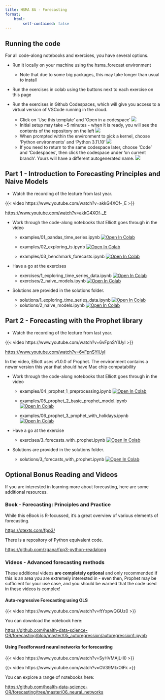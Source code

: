 ```yaml
---
title: HSMA 8A - Forecasting
format:
    html:
        self-contained: false
---
```


## Running the code

For all code-along notebooks and exercises, you have several options.

- Run it locally on your machine using the hsma_forecast environment
    - Note that due to some big packages, this may take longer than usual to install

- Run the exercises in colab using the buttons next to each exercise on this page

- Run the exercises in Github Codespaces, which will give you access to a virtual version of VSCode running in the cloud.
    - Click on 'Use this template' and 'Open in a codespace'
    ![](assets/2024-10-01-08-33-03.png)
    - Initial setup may take ~5 minutes - when it is ready, you will see the contents of the repository on the left
    ![](assets/2024-10-01-08-59-05.png)
    - When prompted within the environment to pick a kernel, choose 'Python environments' and 'Python 3.11.10'
    ![](assets/2024-10-01-08-59-52.png)
    - If you need to return to the same codespace later, choose 'Code' and 'Codespaces', then click the codespace under 'on current branch'. Yours will have a different autogenerated name.
    ![](assets/2024-10-01-08-34-24.png)

## Part 1 - Introduction to Forecasting Principles and Naive Models

- Watch the recording of the lecture from last year.

{{< video https://www.youtube.com/watch?v=akkG4XOf-_E >}}

<https://www.youtube.com/watch?v=akkG4XOf-_E>

- Work through the code-along notebooks that Elliott goes through in the video
    - examples/01_pandas_time_series.ipynb <a target="_blank" href="https://colab.research.google.com/github/hsma-programme/8b_forecasting/blob/main/examples/01_pandas_time_series.ipynb">
  <img src="https://colab.research.google.com/assets/colab-badge.svg" alt="Open In Colab"/>
</a>

    - examples/02_exploring_ts.ipynb <a target="_blank" href="https://colab.research.google.com/github/hsma-programme/8b_forecasting/blob/main/examples/02_exploring_ts.ipynb">
  <img src="https://colab.research.google.com/assets/colab-badge.svg" alt="Open In Colab"/>
</a>

    - examples/03_benchmark_forecasts.ipynb <a target="_blank" href="https://colab.research.google.com/github/hsma-programme/8b_forecasting/blob/main/examples/03_benchmark_forecasts.ipynb">
  <img src="https://colab.research.google.com/assets/colab-badge.svg" alt="Open In Colab"/>
</a>

- Have a go at the exercises
    - exercises/1_exploring_time_series_data.ipynb <a target="_blank" href="https://colab.research.google.com/github/hsma-programme/8b_forecasting/blob/main/exercises/1_exploring_time_series_data.ipynb">
  <img src="https://colab.research.google.com/assets/colab-badge.svg" alt="Open In Colab"/>
</a>
    - exercises/2_naive_models.ipynb <a target="_blank" href="https://colab.research.google.com/github/hsma-programme/8b_forecasting/blob/main/exercises/2_naive_models.ipynb">
  <img src="https://colab.research.google.com/assets/colab-badge.svg" alt="Open In Colab"/>
</a>


- Solutions are provided in the solutions folder.

    - solutions/1_exploring_time_series_data.ipynb <a target="_blank" href="https://colab.research.google.com/github/hsma-programme/8b_forecasting/blob/main/solutions/1_exploring_time_series_data_SOLUTIONS.ipynb">
  <img src="https://colab.research.google.com/assets/colab-badge.svg" alt="Open In Colab"/>
</a>
    - solutions/2_naive_models.ipynb <a target="_blank" href="https://colab.research.google.com/github/hsma-programme/8b_forecasting/blob/main/solutions/2_naive_models_SOLUTIONS.ipynb">
  <img src="https://colab.research.google.com/assets/colab-badge.svg" alt="Open In Colab"/>
</a>


## Part 2 - Forecasting with the Prophet library

- Watch the recording of the lecture from last year.

{{< video https://www.youtube.com/watch?v=6vFpnSYlUyI >}}

<https://www.youtube.com/watch?v=6vFpnSYlUyI>

:::{.callout-tip}
In the video, Elliott uses v1.0.0 of Prophet. The environment contains a newer version this year that should have Mac chip compatability
:::

- Work through the code-along notebooks that Elliott goes through in the video

    - examples/04_prophet_1_preprocessing.ipynb <a target="_blank" href="https://colab.research.google.com/github/hsma-programme/8b_forecasting/blob/main/examples/04_prophet_1_preprocessing.ipynb">
  <img src="https://colab.research.google.com/assets/colab-badge.svg" alt="Open In Colab"/>
</a>

    - examples/05_prophet_2_basic_prophet_model.ipynb <a target="_blank" href="https://colab.research.google.com/github/hsma-programme/8b_forecasting/blob/main/examples/05_prophet_2_basic_prophet_model.ipynb">
  <img src="https://colab.research.google.com/assets/colab-badge.svg" alt="Open In Colab"/>
</a>

    - examples/06_prophet_3_prophet_with_holidays.ipynb <a target="_blank" href="https://colab.research.google.com/github/hsma-programme/8b_forecasting/blob/main/main/examples/06_prophet_3_prophet_with_holidays.ipynb">
      <img src="https://colab.research.google.com/assets/colab-badge.svg" alt="Open In Colab"/>
</a>

- Have a go at the exercise

    - exercises/3_forecasts_with_prophet.ipynb <a target="_blank" href="https://colab.research.google.com/github/hsma-programme/8b_forecasting/blob/main/exercises/3_forecasts_with_prophet.ipynb">
  <img src="https://colab.research.google.com/assets/colab-badge.svg" alt="Open In Colab"/>
</a>

- Solutions are provided in the solutions folder.
    - solutions/3_forecasts_with_prophet.ipynb <a target="_blank" href="https://colab.research.google.com/github/hsma-programme/8b_forecasting/blob/main/solutions/3_forecasts_with_prophet_SOLUTIONS.ipynb">
  <img src="https://colab.research.google.com/assets/colab-badge.svg" alt="Open In Colab"/>
</a>


## Optional Bonus Reading and Videos

If you are interested in learning more about forecasting, here are some additional resources.

### Book - Forecasting: Principles and Practice

While this eBook is R-focussed, it's a great overview of various elements of forecasting.

<https://otexts.com/fpp3/>

There is a repository of Python equivalent code.

<https://github.com/zgana/fpp3-python-readalong>

### Videos - Advanced forecasting methods

These additional videos **are completely optional** and only recommended if this is an area you are extremely interested in - even then, Prophet may be sufficient for your use case, and you should be warned that the code used in these videos is complex!

#### Auto-regressive Forecasting using OLS

{{< video https://www.youtube.com/watch?v=ftYxpwQGUz0 >}}

You can download the notebook here:

<https://github.com/health-data-science-OR/forecasting/blob/master/05_autoregression/autoregression1.ipynb>

#### Using Feedforward neural networks for forecasting

{{< video https://www.youtube.com/watch?v=SyHVMAjL-I0 >}}

{{< video https://www.youtube.com/watch?v=OV39MtxOlFk >}}

You can explore a range of notebooks here:

<https://github.com/health-data-science-OR/forecasting/tree/master/06_neural_networks>
